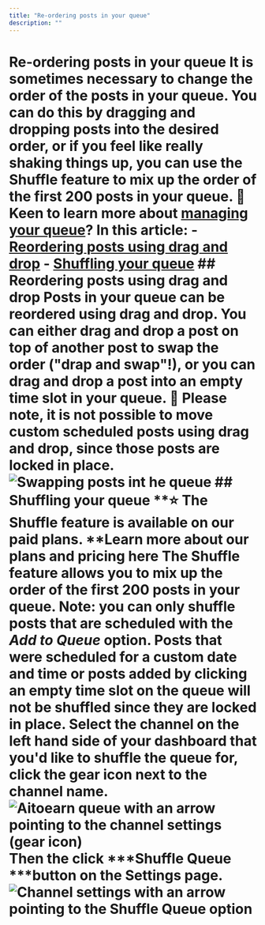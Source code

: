 ```yaml
---
title: "Re-ordering posts in your queue"
description: ""
---
```


# Re-ordering posts in your queue It is sometimes necessary to change the order of the posts in your queue. You can do this by dragging and dropping posts into the desired order, or if you feel like really shaking things up, you can use the Shuffle feature to mix up the order of the first 200 posts in your queue. 🎥 Keen to learn more about [managing your queue](https://fast.wistia.net/embed/channel/nasetpeuf7?wchannelid=nasetpeuf7&wmediaid=ow99bmfwht)? In this article: - [Reordering posts using drag and drop](#h_01ERDHCTGGA588KTBKWG0HD722) - [Shuffling your queue](#h_01ERDHDDB4R87P08MWE579DJ30) ## Reordering posts using drag and drop Posts in your queue can be reordered using drag and drop. You can either drag and drop a post on top of another post to swap the order ("drap and swap"!), or you can drag and drop a post into an empty time slot in your queue. 📝 Please note, it is not possible to move custom scheduled posts using drag and drop, since those posts are locked in place. ![Swapping posts int he queue](//d33v4339jhl8k0.cloudfront.net/docs/assets/64cb6cf86d4a3e191f237e66/images/66e45f83dd5b956281ae4cc9/file-AGU21C93KL.gif) ## Shuffling your queue **⭐️ The Shuffle feature is available on our paid plans. ****Learn more about our plans and pricing here** The Shuffle feature allows you to mix up the order of the first 200 posts in your queue. **Note:** you can only shuffle posts that are scheduled with the ***Add to Queue*** option. Posts that were scheduled for a custom date and time or posts added by clicking an empty time slot on the queue will not be shuffled since they are locked in place. Select the channel on the left hand side of your dashboard that you'd like to shuffle the queue for, click the gear icon next to the channel name. ![Aitoearn queue with an arrow pointing to the channel settings (gear icon)](//d33v4339jhl8k0.cloudfront.net/docs/assets/64cb6cf86d4a3e191f237e66/images/66b65fa765e01777a933364f/file-Gn3mjulR7w.jpg) Then the click ***Shuffle Queue ***button on the Settings page. ![Channel settings with an arrow pointing to the Shuffle Queue option](//d33v4339jhl8k0.cloudfront.net/docs/assets/64cb6cf86d4a3e191f237e66/images/66b65f50067e9c553dc82595/file-Z1z8PvTeBg.jpg)